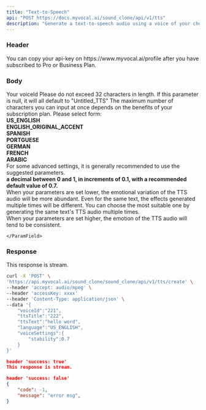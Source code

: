 ---
title: "Text-to-Speech"
api: "POST https://docs.myvocal.ai/sound_clone/api/v1/tts"
description: "Generate a text-to-speech audio using a voice of your choice and returns audio.(❗❗❗File-related interfaces are not supported, please use interface tools for requests.)"
---
### Header
<ParamField header="accessKey"   type="string" required>
 You can copy your api-key on https://www.myvocal.ai/profile after you have subscribed to Pro or Business Plan.
</ParamField>

### Body
<ParamField body="voiceId" type="string">
  Your voiceId
</ParamField>
<ParamField body="ttsTitle" type="string">
  Please do not exceed 32 characters in length. If this parameter is null, it will all default to "Untitled_TTS" 
</ParamField>
<ParamField body="ttsText" type="string">
  The maximum number of characters you can input at once depends on the benefits of your subscription plan.
</ParamField>
<ParamField body="language" type="string">
  Please select form: 
   <div><b>US_ENGLISH</b></div>
  <div><b>ENGLISH_ORIGINAL_ACCENT</b></div>
  <div><b>SPANISH</b></div>
  <div><b>PORTGUESE</b></div>
  <div><b>GERMAN</b></div>
  <div><b>FRENCH</b></div>
  <div><b>ARABIC</b></div>
</ParamField>
<ParamField body="voiceSettings" type="object">
For some advanced settings, it is generally recommended to use the suggested parameters.
<Expandable title="Toggle object">
    <ParamField body="stability"  type="number" default="0.7">
     <div><b>a decimal between 0 and 1, in increments of 0.1, with a recommended default value of 0.7.</b></div>
     <div>When your parameters are set lower, the emotional variation of the TTS audio will be more abundant. Even for the same text, the effects generated multiple times will be different. You can choose the most suitable one by generating the same text's TTS audio multiple times.</div>
     <div>When your parameters are set higher, the emotion of the TTS audio will tend to be consistent.</div>
      
    </ParamField>
</Expandable>

</ParamField>

### Response
This response is stream.


<RequestExample>

```bash Example Request
curl -X 'POST' \
'https://api.myvocal.ai/sound_clone/sound_clone/api/v1/tts/create' \
--header 'accept: audio/mpeg' \
--header 'accessKey: xxxx'
--header 'Content-Type: application/json' \
--data '{
    "voiceId":"221",
    "ttsTitle":"222",
    "ttsText":"hello word",
    "language":"US_ENGLISH",
    "voiceSettings":{
        "stability":0.7
    }
}'
```
</RequestExample>

<ResponseExample>

```json  200（success）
header 'success: true'
This response is stream.
```
```json  200（fail）
header 'success: false'
{
  	"code": -1,
	"message": "error msg",
}
```

</ResponseExample>
